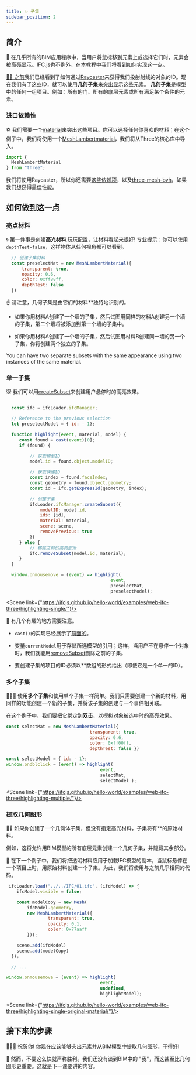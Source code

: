 ```yaml
---
title: ✨ 子集
sidebar_position: 2
---
```



## 简介

  🎩
在几乎所有的BIM应用程序中，当用户将鼠标移到元素上或选择它们时，元素会被高亮显示。IFC.js也不例外，在本教程中我们将看到如何实现这一点。

<a href="https://ifcjs.github.io/info/docs/Guide/web-ifc-three/Tutorials/Picking/" target="_self">
    👩‍🏫
之前</a>我们已经看到了如何通过<a href="https://threejs.org/docs/#api/en/core/Raycaster">Raycaster</a>来获得我们投射射线的对象的ID。现在我们有了这些ID，就可以使用<b>几何子集</b>来突出显示这些元素。

<IfcCard icon="🧱" title="几何子集？">
<b>几何子集</b>是模型中的任何一组项目。例如：所有的门、所有的底层元素或所有满足某个条件的元素。
</IfcCard>

### 进口依赖性

  ⚽
我们需要一个[material](https://threejs.org/docs/#api/en/materials/Material)来突出这些项目。你可以选择任何你喜欢的材料；在这个例子中，我们将使用一个[MeshLambertmaterial](https://threejs.org/docs/#api/en/materials/MeshLambertMaterial)，我们将从Three的核心库中导入。

```js
import {
  MeshLambertMaterial
} from "three";
```

我们将使用Raycaster，所以你还需要<a href="https://ifcjs.github.io/info/docs/Guide/web-ifc-three/Tutorials/Picking/#import-threejs-dependencies" target="_self">这些依赖项</a>，以及<a href="https://ifcjs.github.io/info/docs/Guide/web-ifc-three/Tutorials/Picking/#import-three-mesh-bvh-optional" target="_self">three-mesh-bvh</a>，如果我们想获得最佳性能。

## 如何做到这一点

### 亮点材料

  🌀
第一件事是创建**高光材料**.玩玩配置，让材料看起来很好! 专业提示：你可以使用`depthTest=false`，这样物体从任何视角都可以看到。

```js
  // 创建子集材料
  const preselectMat = new MeshLambertMaterial({
      transparent: true,
      opacity: 0.6,
      color: 0xff88ff,
      depthTest: false
  })
```
  ☝
请注意，几何子集是由它们的材料**独特地识别的。

- 如果你用材料A创建了一个墙的子集，然后试图用同样的材料A创建另一个墙的子集，第二个墙将被添加到第一个墙的子集中。

- 如果你用材料A创建了一个墙的子集，然后试图用材料B创建同一墙的另一个子集，你将创建两个独立的子集。

<IfcAlert>
You can have two separate subsets with the same appearance using two instances of the same material.
</IfcAlert>

### 单一子集

  🐭
我们可以用<a href="https://ifcjs.github.io/info/docs/Guide/web-ifc-three/api#createsubset" target="_self">createSubset</a>来创建用户悬停时的高亮效果。

```js

  const ifc = ifcLoader.ifcManager;

  // Reference to the previous selection
  let preselectModel = { id: - 1};

  function highlight(event, material, model) {
     const found = cast(event)[0];
     if (found) {

         // 获取模型ID
         model.id = found.object.modelID;

         // 获取快递ID
         const index = found.faceIndex;
         const geometry = found.object.geometry;
         const id = ifc.getExpressId(geometry, index);

         // 创建子集
         ifcLoader.ifcManager.createSubset({
             modelID: model.id,
             ids: [id],
             material: material,
             scene: scene,
             removePrevious: true
         })
     } else {
         // 移除之前的高亮部分
         ifc.removeSubset(model.id, material);
     }
  }

  window.onmousemove = (event) => highlight(
                                        event,
                                        preselectMat,
                                        preselectModel);
```

<Scene link={"https://ifcjs.github.io/hello-world/examples/web-ifc-three/highlighting-single/"}/>

  👀
有几个有趣的地方需要注意。

- `cast()`的实现已经展示了<a href="https://ifcjs.github.io/info/docs/Guide/web-ifc-three/Tutorials/Picking/#how-to-do-it" target="_self">前面的</a>。

- 变量`currentModel`用于存储所选模型的引用；这样，当用户不在悬停一个对象时，我们就能用<a href="https://ifcjs.github.io/info/docs/Guide/web-ifc-three/api#removesubset" target="_self">removeSubset</a>删除之前的子集。

- 要创建子集的项目的ID必须以**数组的形式给出（即使它是一个单一的ID）。

### 多个子集

  💅💅💅
使用**多个子集**和使用单个子集一样简单。我们只需要创建一个新的材料，用同样的功能创建一个新的子集，并将该子集的创建与一个事件相关联。

在这个例子中，我们要把它绑定到**双击**，以模拟对象被选中时的高亮效果。

```js
const selectMat = new MeshLambertMaterial({
                                transparent: true,
                                opacity: 0.6,
                                color: 0xff00ff,
                                depthTest: false })

const selectModel = { id: - 1};
window.ondblclick = (event) => highlight(
                                    event,
                                    selectMat,
                                    selectModel );
```

<Scene link={"https://ifcjs.github.io/hello-world/examples/web-ifc-three/highlighting-multiple/"}/>

### 提取几何图形

  👩‍🏫
如果你创建了一个几何体子集，但没有指定高光材料，子集将有**的原始材料。

<IfcAlert>
例如，这将允许用BIM模型的所有底层元素创建一个几何子集，并隐藏其余部分。
</IfcAlert>

  🌚
在下一个例子中，我们将把透明材料应用于加载IFC模型的副本，当鼠标悬停在一个项目上时，用原始材料创建一个子集。为此，我们将使用与之前几乎相同的代码。

```js {3,4,5,6,7,13,14,15,16}
 ifcLoader.load("../../IFC/01.ifc", (ifcModel) => {
    ifcModel.visible = false;

    const modelCopy = new Mesh(
        ifcModel.geometry,
        new MeshLambertMaterial({
                transparent: true,
                opacity: 0.1,
                color: 0x77aaff
        }));

    scene.add(ifcModel)
    scene.add(modelCopy)
  });

  // ...

window.onmousemove = (event) => highlight(
                                    event,
                                    undefined,
                                    highlightModel);
```

<Scene link={"https://ifcjs.github.io/hello-world/examples/web-ifc-three/highlighting-single-original-material/"}/>

## 接下来的步骤

🎉🎉🎉
祝贺你! 你现在应该能够突出元素并从BIM模型中提取几何图形。干得好!

📃
然而，不要这么快就声称胜利。我们还没有谈到BIM中的 "我"，而这甚至比几何图形更重要。这就是下一课要讲的内容。
